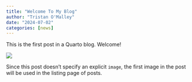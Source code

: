 ```yaml
---
title: "Welcome To My Blog"
author: "Tristan O'Malley"
date: "2024-07-02"
categories: [news]
---
```


This is the first post in a Quarto blog. Welcome!

![](thumbnail.jpg)

Since this post doesn't specify an explicit `image`, the first image in the post will be used in the listing page of posts.
